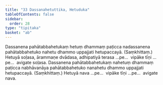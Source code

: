 ```yaml
---
title: "33 Dassanahetuttika, Hetuduka"
tableOfContents: false
sidebar:
  order: 28
type: "tipitaka"
basket: "ab"
---
```



<DynamicBreadcrumb />

<Division number="75">

<Paragraph number="199">
Dassanena pahātabbahetukaṃ hetuṃ dhammaṃ paṭicca nadassanena pahātabbahetuko nahetu dhammo uppajjati hetupaccayā. (Saṃkhittaṃ.) Hetuyā soḷasa, ārammaṇe dvādasa, adhipatiyā terasa …pe…  vipāke tīṇi …pe…  avigate soḷasa.
</Paragraph>

<Paragraph number="200">
Dassanena pahātabbahetukaṃ nahetuṃ dhammaṃ paṭicca nabhāvanāya pahātabbahetuko nanahetu dhammo uppajjati hetupaccayā. (Saṃkhittaṃ.) Hetuyā nava …pe…  vipāke tīṇi …pe…  avigate nava.
</Paragraph>
</Division>